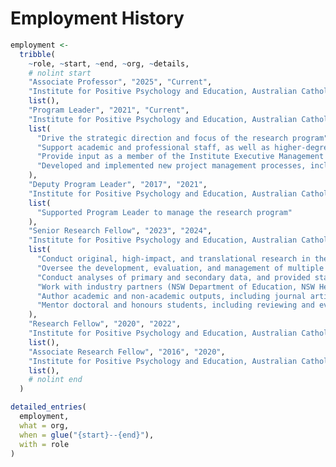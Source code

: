 # Employment History

```r
employment <-
  tribble(
    ~role, ~start, ~end, ~org, ~details,
    # nolint start
    "Associate Professor", "2025", "Current",
    "Institute for Positive Psychology and Education, Australian Catholic University",
    list(),
    "Program Leader", "2021", "Current",
    "Institute for Positive Psychology and Education, Australian Catholic University",
    list(
      "Drive the strategic direction and focus of the research program",
      "Support academic and professional staff, as well as higher-degree students, within the program",
      "Provide input as a member of the Institute Executive Management Committee on Institute priorities, and advocate for my research program",
      "Developed and implemented new project management processes, including making agile management strategies standard practice."
    ),
    "Deputy Program Leader", "2017", "2021",
    "Institute for Positive Psychology and Education, Australian Catholic University",
    list(
      "Supported Program Leader to manage the research program"
    ),
    "Senior Research Fellow", "2023", "2024",
    "Institute for Positive Psychology and Education, Australian Catholic University",
    list(
      "Conduct original, high-impact, and translational research in the areas of health, education, and psychology.",
      "Oversee the development, evaluation, and management of multiple large-scale school-based research projects (e.g., iPLAY; 180 schools).",
      "Conduct analyses of primary and secondary data, and provided statistical support to colleagues including statistics workshops.",
      "Work with industry partners (NSW Department of Education, NSW Health, Sport Australia) to provide project updates and seek input.",
      "Author academic and non-academic outputs, including journal articles, grant applications, stakeholder reports, and data visualisations.",
      "Mentor doctoral and honours students, including reviewing and evaluating their analyses and writing."
    ),
    "Research Fellow", "2020", "2022",
    "Institute for Positive Psychology and Education, Australian Catholic University",
    list(),
    "Associate Research Fellow", "2016", "2020",
    "Institute for Positive Psychology and Education, Australian Catholic University",
    list(),
    # nolint end
  )

detailed_entries(
  employment,
  what = org,
  when = glue("{start}--{end}"),
  with = role
)
```